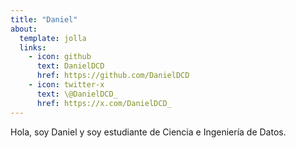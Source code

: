 ```yaml
---
title: "Daniel"
about:
  template: jolla
  links:
    - icon: github
      text: DanielDCD
      href: https://github.com/DanielDCD
    - icon: twitter-x
      text: \@DanielDCD_
      href: https://x.com/DanielDCD_
---
```


Hola, soy Daniel y soy estudiante de Ciencia e Ingeniería de Datos.
